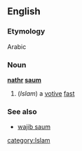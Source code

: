 ==English==
===Etymology===
Arabic
===Noun===
'''[[nathr]] [[saum]]'''
#(''Islam'') a [[votive]] [[fast]]
===See also===
*[[wajib saum]]
[[category:Islam]]